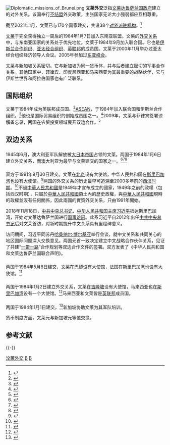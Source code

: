 {{RoughTranslation}}
[[File:Diplomatic_missions_of_Brunei.png|thumb]]
'''文莱外交'''泛指[[文莱政治|文莱达鲁萨兰国政府]]建立的对外关系。该国奉行[[不结盟|不结盟]]外交政策，主张国家无论大小强弱都应互相尊重。

截至2021年1月，文莱已与170个国家建交，共设38个[[外交代表机构|对外派驻机构]]。<ref>{{cite web|url=http://www.fmprc.gov.cn/web/gjhdq_676201/gj_676203/yz_676205/1206_677004/1206x0_677006/|title=文莱国家概况|publisher=[[中华人民共和国外交部|中华人民共和国外交部]]|accessdate=2017-10-23|archive-date=2021-01-23|archive-url=https://web.archive.org/web/20210123044415/https://www.fmprc.gov.cn/web/gjhdq_676201/gj_676203/yz_676205/1206_677004/1206x0_677006/|dead-url=no}}</ref>

[[文莱|文莱]]于完全获得独立一周后的1984年1月7日加入东南亚联盟。文莱的[[外交关系|外交关系]]中，与东南亚国家的关系处于优先地位。文莱于1984年9月加入联合国。它也是[[伊斯兰合作组织|伊斯兰合作组织]]、[[亚太经合组织|亚太经合组织]]、[[英联邦|英联邦]]的成员国。文莱于2000年11月举办过亚太经合组织经济领导人会议。2005年参加过[[东亚峰会|东亚峰会]]。

文莱与新加坡关系密切。它与新加坡为同一货币体，并与后者建立密切的军事合作关系。其他国家中，菲律宾、印度尼西亚和马来西亚为其最重要的战略伙伴，它与伊斯兰世界和阿拉伯国家也有广泛联系。 

== 国际组织 ==
文莱于1984年成为英联邦成员国、<ref name="Brunei_UK_Commonwealth_1984">{{cite web|url=http://www.mfa.gov.bn/foreignpolicy/commonwealth.htm|archiveurl= https://web.archive.org/web/20100128232720/http://www.mfa.gov.bn/foreignpolicy/commonwealth.htm|archivedate=2010-01-28|title=MOFAT, Commonwealth|date=2010-03-30|publisher=Ministry of Foreign Affairs and Trade of Brunei Darussalam}}</ref>[[东南亚国家联盟|ASEAN]]，于1984年加入联合国和伊斯兰合作组织。<ref name="UN_1984">{{cite web|url=http://www.mfa.gov.bn/foreignpolicy/unitednation.htm|title=MOFAT, UN|date=2010-03-30|publisher=Ministry of Foreign Affairs and Trade of Brunei Darussalam|author=US DOS|archiveurl=https://web.archive.org/web/20080218170858/http://www.mfa.gov.bn/foreignpolicy/unitednation.htm|archivedate=2008-02-18}}</ref>他也是国际贸易组织的创始成员国之一。<ref name="WTO_2008">{{cite web|url=http://www.mfa.gov.bn/economytrade/wto.htm|archiveurl=https://web.archive.org/web/20080625053100/http://www.mfa.gov.bn/economytrade/wto.htm|archivedate=2008-06-25|title=MOFAT, WTO|date=2010-03-30|publisher=Ministry of Foreign Affairs and Trade of Brunei Darussalam}}</ref>2009年，文莱与菲律宾签署谅解备忘录，两国在农贸投资领域展开双边合作。<ref>{{cite web|url=http://www.mb.com.ph/articles/204239/rp-brunei-seal-agri-cooperation-deal#.UOaoTayyHMo RP, "Brunei seal agri cooperation deal"|title=Brunei Seal Agricultural Cooperation Deal|publisher=Manila Bulletin|author=Marvyn N. Benaning |date=2009-04-29|deadurl=yes}}</ref>

== 双边关系 ==
{{main|文莱建交列表}}
=== {{AUS}} ===
1945年6月，澳大利亚军队解放被[[大日本帝国|大日本帝国]]占领的文莱。两国于1984年1月6日建立外交关系，而澳大利亚为最早与文莱建交的国家之一。<ref>{{cite web|url=http://www.mofat.gov.bn/index.php/bilateral-relations/item/48|title=Australia-Brunei Relations|publisher=Ministry of Foreign Affairs and Trade of Brunei Darussalam|accessdate=2014-02-20|deadurl=yes|archiveurl=https://web.archive.org/web/20140224054359/http://www.mofat.gov.bn/index.php/bilateral-relations/item/48|archivedate=2014-02-24}}</ref><ref>{{cite book|author=Jatswan S. Sidhu|title=Historical Dictionary of Brunei Darussalam|url=http://books.google.com/books?id=Bry0sOwstIMC&pg=PA29|date=2009-12-22|publisher=Scarecrow Press|isbn=978-0-8108-7078-9|pages=29|access-date=2015-11-24|archive-date=2014-06-28|archive-url=https://web.archive.org/web/20140628043816/http://books.google.com/books?id=Bry0sOwstIMC&pg=PA29|dead-url=no}}</ref><ref>{{cite web|url=http://www.theaustralian.com.au/news/latest-news/sultan-of-brunei-to-visit-australia/story-fn3dxiwe-1226631375878|title=Sultan of Brunei heading to Australia|publisher=[[澳洲人报|澳洲人报]]|date=2013-04-29|accessdate=2014-02-20}}</ref>

=== {{PRC}} ===
双方于1991年9月30日建交。文莱在[[北京|北京]]设有大使馆，中华人民共和国在[[斯里巴加湾|斯里巴加湾]]也设有大使馆。<ref>{{cite web|url=http://www.mofat.gov.bn/index.php/bilateral-relations/item/64|title=Brunei-China Relations|publisher=Ministry of Foreign Affairs and Trade of Brunei Darussalam|accessdate=2014-02-17|deadurl=yes|archiveurl=https://web.archive.org/web/20140222052634/http://www.mofat.gov.bn/index.php/bilateral-relations/item/64|archivedate=2014-02-22}}</ref>两国的外交关系的历史最早可追溯至2000多年前的[[西汉时期|西汉时期]]。<ref>{{cite web|url=http://www.atimes.com/atimes/China_Business/NK09Cb01.html|title=China, Brunei: ties that bind|author=Prashanth Parameswaran|publisher=[[亚洲时报在线|亚洲时报在线]]|date=2012-11-09|accessdate=2014-02-17|archive-date=2015-09-23|archive-url=https://web.archive.org/web/20150923201459/http://www.atimes.com/atimes/China_Business/NK09Cb01.html|dead-url=no}}</ref>不過[[中華人民共和國|中華人民共和國]]是1949年才宣布成立的國家，1949年之前的政權（包括西汉时期），只屬於[[中華人民共和國|中華人民共和國]]領土內的歷史政權，與[[中華人民共和國|中華人民共和國]]現時的政權並沒有任何關係，因此兩國的實質外交关系，只由1991年開始。

2018年11月18日，[[中共中央总书记|中共中央总书记]]、[[中华人民共和国主席|中华人民共和国主席]][[习近平|习近平]]抵达斯里巴加湾，开始对文莱达鲁萨兰国进行[[国事访问|国事访问]]。此系习近平自2012年出任[[中国共产党中央委员会总书记|中共中央总书记]]后对文莱首访，对新时期提升中文关系具有里程碑意义。

访问期间，习近平同苏丹[[哈桑纳尔·博尔基亚|哈桑纳尔·博尔基亚]]举行会谈，就中文关系和共同关心的地区国际问题深入交换意见。两国元首一致决定建立中文战略合作伙伴关系，见证了共建“[[一带一路|一带一路]]”合作规划等双边合作文件的签署。双方发表了《中华人民共和国和文莱达鲁萨兰国联合声明》。

=== {{FRA}} ===
两国于1984年5月8日建交，文莱在[[巴黎|巴黎]]设有大使馆，法国在斯里巴加湾也设有大使馆。<ref>{{cite web|url=http://www.mofat.gov.bn/index.php/bilateral-relations/item/66-france|title=Brunei-France Relations|publisher=Ministry of Foreign Affairs and Trade of Brunei Darussalam|accessdate=2014-02-13|deadurl=yes|archiveurl=https://web.archive.org/web/20140222050603/http://www.mofat.gov.bn/index.php/bilateral-relations/item/66-france|archivedate=2014-02-22}}</ref>

=== {{MAS}} ===
{{Main|马来西亚－汶莱关系}}

两国于1984年1月2日建立外交关系，文莱在[[吉隆坡|吉隆坡]]设有大使馆，马来西亚也在[[斯里巴加湾|斯里巴加湾]]设有一个大使馆。<ref>{{cite web|url=http://www.mofat.gov.bn/index.php/bilateral-relations/item/76-malaysia |title=Brunei-Malaysia Relations |publisher=Ministry of Foreign Affairs and Trade (Brunei) |accessdate=2014-02-04|archiveurl=https://web.archive.org/web/20140220143545/http://www.mofat.gov.bn/index.php/bilateral-relations/item/76-malaysia |archivedate=2014-02-20}}</ref>马来西亚和文莱皆是[[英联邦|英联邦]]成员国。

=== {{SIN}} ===
两国于1984年1月1日建交，<ref>{{cite web|url=http://www.mofat.gov.bn/index.php/bilateral-relations/item/86|title=Brunei-Singapore Relations|publisher=Ministry of Foreign Affairs and Trade (Brunei)|accessdate=2014-02-08|deadurl=yes|archiveurl=https://web.archive.org/web/20140222043014/http://www.mofat.gov.bn/index.php/bilateral-relations/item/86|archivedate=2014-02-22}}</ref>新加坡协助文莱为其军队培训。

货币制度方面，文莱元与新加坡元等值交换。

== 参考文献 ==
{{Reflist|32em}}

{{-}}
{{汶萊外交}}
{{亚洲题目|外交}}

[[Category:汶萊外交|]]
[[Category:东南亚外交|B]]
[[Category:亚洲各国外交|B]]